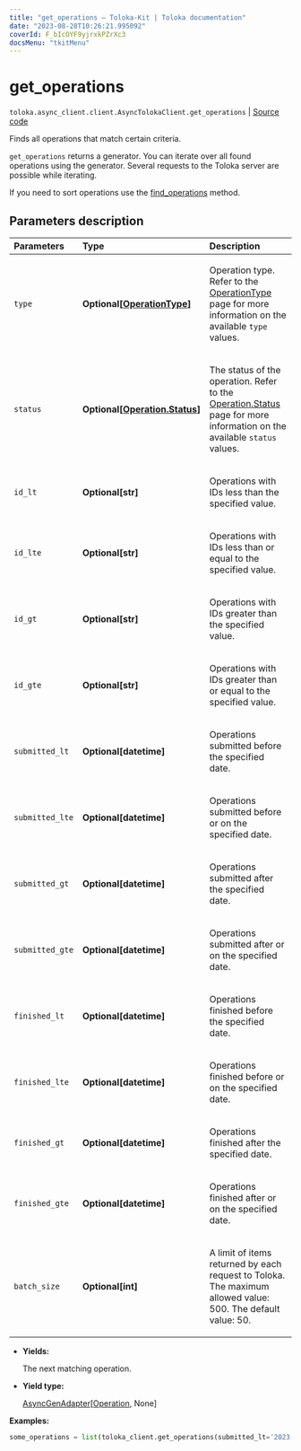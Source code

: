 ```yaml
---
title: "get_operations — Toloka-Kit | Toloka documentation"
date: "2023-08-28T10:26:21.995092"
coverId: F_bIcOYF9yjrxkPZrXc3
docsMenu: "tkitMenu"
---
```


# get_operations

`toloka.async_client.client.AsyncTolokaClient.get_operations` | [Source code](https://github.com/Toloka/toloka-kit/blob/v1.2.1/src/client/__init__.py#L0)

Finds all operations that match certain criteria.

`get_operations` returns a generator. You can iterate over all found operations using the generator. Several requests to the Toloka server are possible while iterating.

If you need to sort operations use the [find_operations](/docs/toloka-kit/reference/toloka.client.TolokaClient.find_operations) method.

## Parameters description

| Parameters | Type | Description |
| :----------| :----| :-----------|
`type`|**Optional\[[OperationType](/docs/toloka-kit/reference/toloka.client.operations.OperationType)\]**|<p>Operation type. Refer to the [OperationType](/docs/toloka-kit/reference/toloka.client.operations.OperationType) page for more information on the available `type` values.</p>
`status`|**Optional\[[Operation.Status](/docs/toloka-kit/reference/toloka.client.operations.Operation.Status)\]**|<p>The status of the operation. Refer to the [Operation.Status](/docs/toloka-kit/reference/toloka.client.operations.Operation.Status) page for more information on the available `status` values.</p>
`id_lt`|**Optional\[str\]**|<p>Operations with IDs less than the specified value.</p>
`id_lte`|**Optional\[str\]**|<p>Operations with IDs less than or equal to the specified value.</p>
`id_gt`|**Optional\[str\]**|<p>Operations with IDs greater than the specified value.</p>
`id_gte`|**Optional\[str\]**|<p>Operations with IDs greater than or equal to the specified value.</p>
`submitted_lt`|**Optional\[datetime\]**|<p>Operations submitted before the specified date.</p>
`submitted_lte`|**Optional\[datetime\]**|<p>Operations submitted before or on the specified date.</p>
`submitted_gt`|**Optional\[datetime\]**|<p>Operations submitted after the specified date.</p>
`submitted_gte`|**Optional\[datetime\]**|<p>Operations submitted after or on the specified date.</p>
`finished_lt`|**Optional\[datetime\]**|<p>Operations finished before the specified date.</p>
`finished_lte`|**Optional\[datetime\]**|<p>Operations finished before or on the specified date.</p>
`finished_gt`|**Optional\[datetime\]**|<p>Operations finished after the specified date.</p>
`finished_gte`|**Optional\[datetime\]**|<p>Operations finished after or on the specified date.</p>
`batch_size`|**Optional\[int\]**|<p>A limit of items returned by each request to Toloka. The maximum allowed value: 500. The default value: 50.</p>

* **Yields:**

  The next matching operation.

* **Yield type:**

  [AsyncGenAdapter](/docs/toloka-kit/reference/toloka.util.async_utils.AsyncGenAdapter)\[[Operation](/docs/toloka-kit/reference/toloka.client.operations.Operation), None\]

**Examples:**

```python
some_operations = list(toloka_client.get_operations(submitted_lt='2023-06-01T00:00:00'))
```